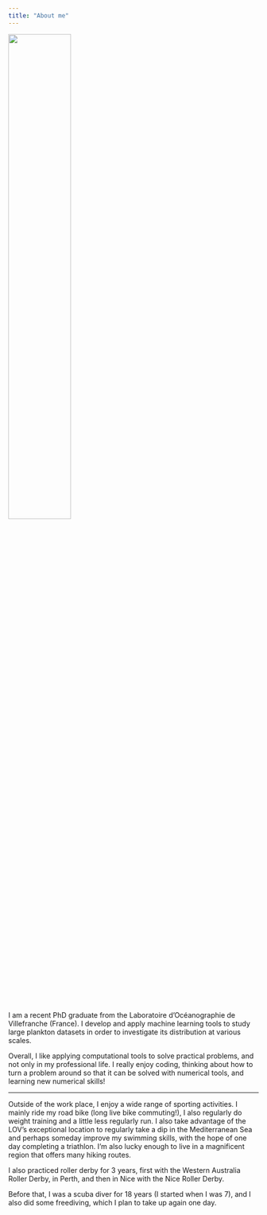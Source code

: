 ```yaml
---
title: "About me"
---
```


![](about_me.jpg){width="50%" fig-align="center"}

I am a recent PhD graduate from the Laboratoire d'Océanographie de Villefranche (France). I develop and apply machine learning tools to study large plankton datasets in order to investigate its distribution at various scales.

Overall, I like applying computational tools to solve practical problems, and not only in my professional life. I really enjoy coding, thinking about how to turn a problem around so that it can be solved with numerical tools, and learning new numerical skills!

------------------------------------------------------------------------

Outside of the work place, I enjoy a wide range of sporting activities. I mainly ride my road bike (long live bike commuting!), I also regularly do weight training and a little less regularly run. I also take advantage of the LOV's exceptional location to regularly take a dip in the Mediterranean Sea and perhaps someday improve my swimming skills, with the hope of one day completing a triathlon. I'm also lucky enough to live in a magnificent region that offers many hiking routes.

I also practiced roller derby for 3 years, first with the Western Australia Roller Derby, in Perth, and then in Nice with the Nice Roller Derby.

Before that, I was a scuba diver for 18 years (I started when I was 7), and I also did some freediving, which I plan to take up again one day.
